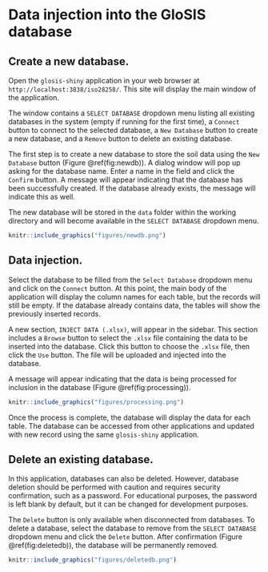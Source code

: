 # **Data injection into the GloSIS database**

## Create a new database.

Open the `glosis-shiny` application in your web browser at `http://localhost:3838/iso28258/`. This site will display the main window of the application.

The window contains a `SELECT DATABASE` dropdown menu listing all existing databases in the system (empty if running for the first time), a `Connect` button to connect to the selected database, a `New Database` button to create a new database, and a `Remove` button to delete an existing database.


The first step is to create a new database to store the soil data using the `New Database` button (Figure \@ref(fig:newdb)). A dialog window will pop up asking for the database name. Enter a name in the field and click the `Confirm` button. A message will appear indicating that the database has been successfully created. If the database already exists, the message will indicate this as well.

The new database will be stored in the `data` folder within the working directory and will become available in the `SELECT DATABASE` dropdown menu.

```r
knitr::include_graphics("figures/newdb.png")
```

## Data injection.

Select the database to be filled from the `Select Database` dropdown menu and click on the `Connect` button. At this point, the main body of the application will display the column names for each table, but the records will still be empty. If the database already contains data, the tables will show the previously inserted records.

A new section, `INJECT DATA (.xlsx)`, will appear in the sidebar. This section includes a `Browse` button to select the `.xlsx` file containing the data to be inserted into the database. Click this button to choose the `.xlsx` file, then click the `Use` button. The file will be uploaded and injected into the database.

A message will appear indicating that the data is being processed for inclusion in the database (Figure \@ref(fig:processing)).

```r
knitr::include_graphics("figures/processing.png")
```

Once the process is complete, the database will display the data for each table. The database can be accessed from other applications and updated with new record using the same `glosis-shiny` application.

## Delete an existing database.

In this application, databases can also be deleted. However, database deletion should be performed with caution and requires security confirmation, such as a password. For educational purposes, the password is left blank by default, but it can be changed for development purposes.

The `Delete` button is only available when disconnected from databases. To delete a database, select the database to remove from the `SELECT DATABASE` dropdown menu and click the `Delete` button. After confirmation (Figure \@ref(fig:deletedb)), the database will be permanently removed.


```r
knitr::include_graphics("figures/deletedb.png")
```



